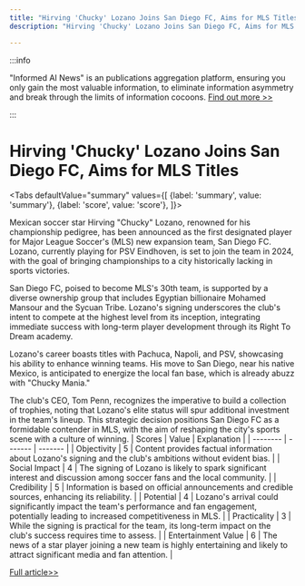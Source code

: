```yaml
---
title: "Hirving 'Chucky' Lozano Joins San Diego FC, Aims for MLS Titles"
description: "Hirving 'Chucky' Lozano Joins San Diego FC, Aims for MLS Titles"

---
```



:::info

"Informed AI News" is an publications aggregation platform, ensuring you only gain the most valuable information, to eliminate information asymmetry and break through the limits of information cocoons.  [Find out more >>](/)

:::

# Hirving 'Chucky' Lozano Joins San Diego FC, Aims for MLS Titles


<Tabs
	defaultValue="summary"
	values={[
	{label: 'summary', value: 'summary'},
	{label: 'score', value: 'score'},
]}>
<TabItem value="summary">


Mexican soccer star Hirving "Chucky" Lozano, renowned for his championship pedigree, has been announced as the first designated player for Major League Soccer's (MLS) new expansion team, San Diego FC. Lozano, currently playing for PSV Eindhoven, is set to join the team in 2024, with the goal of bringing championships to a city historically lacking in sports victories.

San Diego FC, poised to become MLS's 30th team, is supported by a diverse ownership group that includes Egyptian billionaire Mohamed Mansour and the Sycuan Tribe. Lozano's signing underscores the club's intent to compete at the highest level from its inception, integrating immediate success with long-term player development through its Right To Dream academy.

Lozano's career boasts titles with Pachuca, Napoli, and PSV, showcasing his ability to enhance winning teams. His move to San Diego, near his native Mexico, is anticipated to energize the local fan base, which is already abuzz with "Chucky Mania."

The club's CEO, Tom Penn, recognizes the imperative to build a collection of trophies, noting that Lozano's elite status will spur additional investment in the team's lineup. This strategic decision positions San Diego FC as a formidable contender in MLS, with the aim of reshaping the city's sports scene with a culture of winning.
</TabItem>
<TabItem value="score">
	| Scores     | Value   | Explanation |
	| -------- | ------- | ------- |
	| Objectivity  | 5    | Content provides factual information about Lozano's signing and the club's ambitions without evident bias.    |
	| Social Impact | 4     | The signing of Lozano is likely to spark significant interest and discussion among soccer fans and the local community.    |
	| Credibility    | 5    | Information is based on official announcements and credible sources, enhancing its reliability.    |
	| Potential    | 4    | Lozano's arrival could significantly impact the team's performance and fan engagement, potentially leading to increased competitiveness in MLS.    |
	| Practicality    | 3    | While the signing is practical for the team, its long-term impact on the club's success requires time to assess.    |
	| Entertainment Value    | 6    | The news of a star player joining a new team is highly entertaining and likely to attract significant media and fan attention.    |
</TabItem>
</Tabs>

[Full article>>](https://apnews.com/article/chucky-lozano-mls-soccer-10e86a7ee3c39d8b2ff11decae7c5274)
